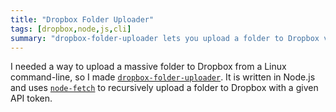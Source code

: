 ```yaml
---
title: "Dropbox Folder Uploader"
tags: [dropbox,node,js,cli]
summary: "dropbox-folder-uploader lets you upload a folder to Dropbox via a command-line"
---
```


I needed a way to upload a massive folder to Dropbox from a Linux command-line, so I made [`dropbox-folder-uploader`](https://github.com/realprogrammer5000/dropbox-folder-uploader). It is written in Node.js and uses [`node-fetch`](https://www.npmjs.com/package/node-fetch) to recursively upload a folder to Dropbox with a given API token.
